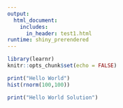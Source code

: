 ```yaml
---
output: 
  html_document:
    includes:
      in_header: test1.html
runtime: shiny_prerendered
---
```


```r
library(learnr)
knitr::opts_chunk$set(echo = FALSE)
```




```r
print("Hello World")
hist(rnorm(100,100))
```

```r
print("Hello World Solution")
```

<div data-iframe-height></div>